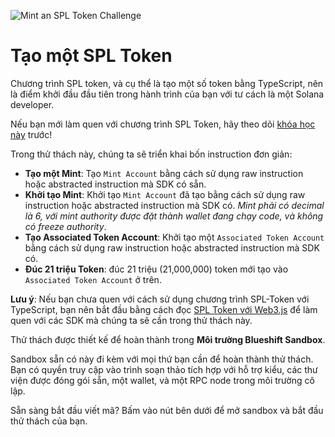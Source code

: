 ![Mint an SPL Token Challenge](/graphics/challenge-banners/typescript-mint-an-spl-token.png)

# Tạo một SPL Token

Chương trình SPL token, và cụ thể là tạo một số token bằng TypeScript, nên là điểm khởi đầu đầu tiên trong hành trình của bạn với tư cách là một Solana developer.

Nếu bạn mới làm quen với chương trình SPL Token, hãy theo dõi [khóa học này](/vi/courses/spl-token-with-web3js) trước!

Trong thử thách này, chúng ta sẽ triển khai bốn instruction đơn giản:

- **Tạo một Mint**: Tạo `Mint Account` bằng cách sử dụng raw instruction hoặc abstracted instruction mà SDK có sẵn.
- **Khởi tạo Mint**: Khởi tạo `Mint Account` đã tạo bằng cách sử dụng raw instruction hoặc abstracted instruction mà SDK có. *Mint phải có decimal là 6, với mint authority được đặt thành wallet đang chạy code, và không có freeze authority*.
- **Tạo Associated Token Account**: Khởi tạo một `Associated Token Account` bằng cách sử dụng raw instruction hoặc abstracted instruction mà SDK có.
- **Đúc 21 triệu Token**: đúc 21 triệu (21,000,000) token mới tạo vào `Associated Token Account` ở trên.

**Lưu ý**: Nếu bạn chưa quen với cách sử dụng chương trình SPL-Token với TypeScript, bạn nên bắt đầu bằng cách đọc [SPL Token với Web3.js](/vi/courses/spl-token-with-web3js) để làm quen với các SDK mà chúng ta sẽ cần trong thử thách này.

<ArticleSection name="Môi trường Blueshift Sandbox" id="blueshift-sandbox-environment" level="h2" />

Thử thách được thiết kế để hoàn thành trong **Môi trường Blueshift Sandbox**.

Sandbox sẵn có này đi kèm với mọi thứ bạn cần để hoàn thành thử thách. Bạn có quyền truy cập vào trình soạn thảo tích hợp
với hỗ trợ kiểu, các thư viện được đóng gói sẵn, một wallet, và một RPC node trong môi trường cô lập.

Sẵn sàng bắt đầu viết mã? Bấm vào nút bên dưới để mở sandbox và bắt đầu thử thách của bạn.
